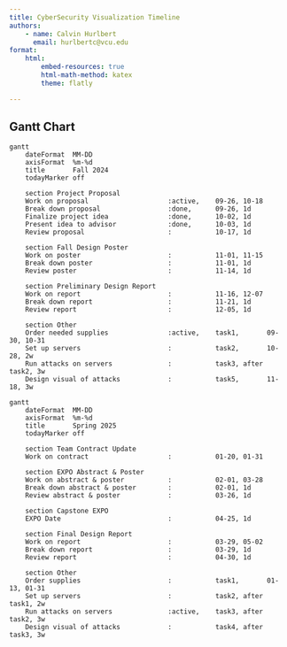 ```yaml
---
title: CyberSecurity Visualization Timeline
authors:
    - name: Calvin Hurlbert
      email: hurlbertc@vcu.edu
format: 
    html: 
        embed-resources: true
        html-math-method: katex
        theme: flatly

---
```


## Gantt Chart

```mermaid
gantt
    dateFormat  MM-DD
    axisFormat  %m-%d
    title       Fall 2024
    todayMarker off

    section Project Proposal
    Work on proposal                    :active,    09-26, 10-18
    Break down proposal                 :done,      09-26, 1d
    Finalize project idea               :done,      10-02, 1d
    Present idea to advisor             :done,      10-03, 1d
    Review proposal                     :           10-17, 1d

    section Fall Design Poster
    Work on poster                      :           11-01, 11-15
    Break down poster                   :           11-01, 1d
    Review poster                       :           11-14, 1d

    section Preliminary Design Report
    Work on report                      :           11-16, 12-07
    Break down report                   :           11-21, 1d
    Review report                       :           12-05, 1d

    section Other
    Order needed supplies               :active,    task1,       09-30, 10-31
    Set up servers                      :           task2,       10-28, 2w
    Run attacks on servers              :           task3, after task2, 3w
    Design visual of attacks            :           task5,       11-18, 3w

```

```mermaid
gantt
    dateFormat  MM-DD
    axisFormat  %m-%d
    title       Spring 2025
    todayMarker off

    section Team Contract Update
    Work on contract                    :           01-20, 01-31

    section EXPO Abstract & Poster
    Work on abstract & poster           :           02-01, 03-28
    Break down abstract & poster        :           02-01, 1d
    Review abstract & poster            :           03-26, 1d

    section Capstone EXPO
    EXPO Date                           :           04-25, 1d

    section Final Design Report
    Work on report                      :           03-29, 05-02
    Break down report                   :           03-29, 1d
    Review report                       :           04-30, 1d

    section Other
    Order supplies                      :           task1,       01-13, 01-31
    Set up servers                      :           task2, after task1, 2w
    Run attacks on servers              :active,    task3, after task2, 3w
    Design visual of attacks            :           task4, after task3, 3w

```
